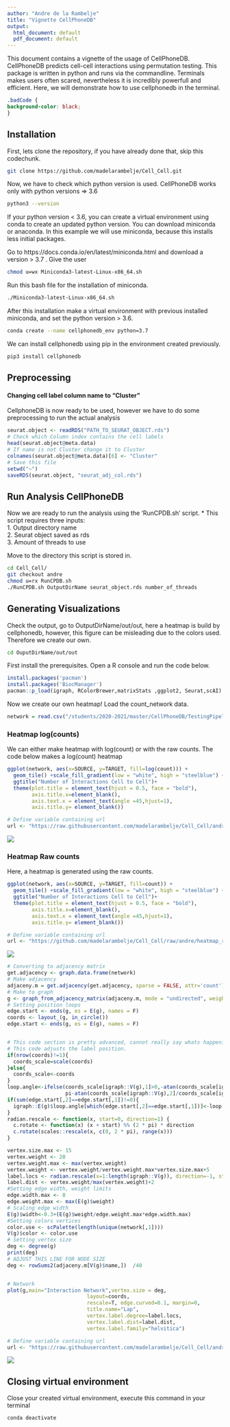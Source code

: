 ```yaml
---
author: "Andre de la Rambelje"
title: "Vignette CellPhoneDB"
output:
  html_document: default
  pdf_document: default
---
```

This document contains a vignette of the usage of CellPhoneDB. CellPhoneDB predicts cell-cell interactions using permutation testing. This package is written in python and runs via the commandline. Terminals makes users often scared, nevertheless it is incredibly powerfull and efficient. Here, we will demonstrate how to use cellphonedb in the terminal.

```css
.badCode {
background-color: black;
}
```
## Installation
First, lets clone the repository, if you have already done that, skip this codechunk.
```bash
git clone https://github.com/madelarambelje/Cell_Cell.git
```

Now, we have to check which python version is used. CellPhoneDB works only with python versions => 3.6
```bash
python3 --version
```
If your python version < 3.6, you can create a virtual environment using conda to create an updated python version. You can download miniconda or anaconda. In this example we will use miniconda, because this installs less initial packages.

Go to https://docs.conda.io/en/latest/miniconda.html and download a version > 3.7 .  Give the user 
```bash
chmod u=wx Miniconda3-latest-Linux-x86_64.sh 
```
Run this bash file for the installation of miniconda.
```bash
./Miniconda3-latest-Linux-x86_64.sh 
```
After this installation make a virtual environment with previous installed miniconda, and set the python version > 3.6.
```bash
conda create --name cellphonedb_env python=3.7
```

We can install cellphonedb using pip in the environment created previously.
```bash
pip3 install cellphonedb
```

## Preprocessing
#### Changing cell label column name to "Cluster"
CellphoneDB is now ready to be used, however we have to do some preprocessing to run the actual analysis 
```r
seurat.object <- readRDS("PATH_TO_SEURAT_OBJECT.rds")
# Check which Column index contains the cell labels
head(seurat.object@meta.data)
# If name is not Cluster change it to Cluster
colnames(seurat.object@meta.data)[6] <- "Cluster"
# Save this file
setwd("~")
saveRDS(seurat.object, "seurat_adj_col.rds")
```
## Run Analysis CellPhoneDB
Now we are ready to run the analysis using the 'RunCPDB.sh' script. * This script requires three inputs:    
  1.    Output directory name   
  2.    Seurat object saved as rds     
  3.    Amount of threads to use    

Move to the directory this script is stored in.
```bash
cd Cell_Cell/
git checkout andre
chmod u=rx RunCPDB.sh
./RunCPDB.sh OutputDirName seurat_object.rds number_of_threads
```
## Generating Visualizations
Check the output, go to OutputDirName/out/out, here a heatmap is build by cellphonedb, however, this figure can be misleading due to the colors used. Therefore we create our own.
```bash
cd OuputDirName/out/out 
```

First install the prerequisites. Open a R console and run the code below.
```r
install.packages('pacman')
install.packages('BiocManager')
pacman::p_load(igraph, RColorBrewer,matrixStats ,ggplot2, Seurat,scAI)
```

Now we create our own heatmap! Load the count_network data.
```r
network = read.csv("/students/2020-2021/master/CellPhoneDB/TestingPipeline/ResultsPipeline/CellChat/out/out/count_network.txt", sep = "\t", header = TRUE)
```
### Heatmap log(counts)
We can either make heatmap with log(count) or with the raw counts.
The code below makes a log(count) heatmap
```r
ggplot(network, aes(x=SOURCE, y=TARGET, fill=log(count))) + 
  geom_tile() +scale_fill_gradient(low = "white", high = "steelblue") + 
  ggtitle("Number of Interactions Cell to Cell")+
  theme(plot.title = element_text(hjust = 0.5, face = "bold"),
        axis.title.x=element_blank(),
        axis.text.x = element_text(angle =45,hjust=1),
        axis.title.y= element_blank())
```
```r
# Define variable containing url
url <- "https://raw.githubusercontent.com/madelarambelje/Cell_Cell/andre/heatmap.png"
```

![](`r url`)

### Heatmap Raw counts
Here, a heatmap is generated using the raw counts.
```r
ggplot(network, aes(x=SOURCE, y=TARGET, fill=count)) + 
  geom_tile() +scale_fill_gradient(low = "white", high = "steelblue") + 
  ggtitle("Number of Interactions Cell to Cell")+
  theme(plot.title = element_text(hjust = 0.5, face = "bold"),
        axis.title.x=element_blank(),
        axis.text.x = element_text(angle =45,hjust=1),
        axis.title.y= element_blank())
```

```r
# Define variable containing url
url <- "https://github.com/madelarambelje/Cell_Cell/raw/andre/heatmap_raw_count.png"
```

![](`r url`)


```r
# Converting to adjacency matrix
get.adjacency <- graph.data.frame(network)
# Make adjacency
adjaceny.m = get.adjacency(get.adjacency, sparse = FALSE, attr='count')
# Make to graph
g <- graph_from_adjacency_matrix(adjaceny.m, mode = "undirected", weighted= T)
# Setting position loops
edge.start <- ends(g, es = E(g), names = F)
coords <- layout_(g, in_circle())
edge.start <- ends(g, es = E(g), names = F)


# This code section is pretty advanced, cannot really say whats happening here.
# This code adjusts the label position.
if(nrow(coords)!=1){
  coords_scale=scale(coords)
}else{
  coords_scale<-coords
}
loop.angle<-ifelse(coords_scale[igraph::V(g),1]>0,-atan(coords_scale[igraph::V(g),2]/coords_scale[igraph::V(g),1]),
                   pi-atan(coords_scale[igraph::V(g),2]/coords_scale[igraph::V(g),1]))
if(sum(edge.start[,2]==edge.start[,1])!=0){
  igraph::E(g)$loop.angle[which(edge.start[,2]==edge.start[,1])]<-loop.angle[edge.start[which(edge.start[,2]==edge.start[,1]),1]]
}
radian.rescale <- function(x, start=0, direction=1) {
  c.rotate <- function(x) (x + start) %% (2 * pi) * direction
  c.rotate(scales::rescale(x, c(0, 2 * pi), range(x)))
}

vertex.size.max <- 15
vertex.weight <- 20
vertex.weight.max <- max(vertex.weight)
vertex.weight <- vertex.weight/vertex.weight.max*vertex.size.max+5
label.locs <- radian.rescale(x=1:length(igraph::V(g)), direction=-1, start=0)
label.dist <- vertex.weight/max(vertex.weight)+2
#Setting edge width, weight limits
edge.width.max <- 8
edge.weight.max <- max(E(g)$weight)
# Scaling edge width
E(g)$width<-0.3+(E(g)$weight/edge.weight.max*edge.width.max)
#Setting colors vertices
color.use <- scPalette(length(unique(network[,1])))
V(g)$color <- color.use
# Setting vertex size
deg <- degree(g)
print(deg)
# ADJUST THIS LINE FOR NODE SIZE
deg <- rowSums2(adjaceny.m[V(g)$name,])  /40


# Network
plot(g,main="Interaction Network",vertex.size = deg, 
                          layout=coords, 
                          rescale=T, edge.curved=0.1, margin=0, 
                          title.name="Lap", 
                          vertex.label.degree=label.locs, 
                          vertex.label.dist=label.dist,
                          vertex.label.family="helvitica")
```

```r
# Define variable containing url
url <- "https://raw.githubusercontent.com/madelarambelje/Cell_Cell/andre/network.png"
```

![](`r url`)

## Closing virtual environment
Close your created virtual environment, execute this command in your terminal

```bash
conda deactivate
```

